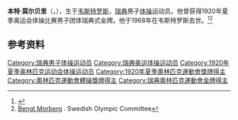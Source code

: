 {{NoteTA|G1=Sports}}
'''本特·莫尔贝里'''（{{lang-sv|Bengt Morberg}}，{{bd|1897年|6月1日|1968年|9月26日}}），生于[[韦斯特罗斯|韦斯特罗斯]]，[[瑞典|瑞典]]男子[[体操|体操]]运动员。他曾获得1920年夏季奥运会体操比赛男子团体瑞典式金牌。他于1968年在韦斯特罗斯去世。<ref>{{Cite web|title=Bengt MOHRBERG|url=https://www.olympic.org/bengt-mohrberg|accessdate=2021-03-21|work=International Olympic Committee|archive-date=2017-11-16|archive-url=https://web.archive.org/web/20171116041236/https://www.olympic.org/Bengt-Mohrberg|dead-url=no}}</ref><ref name=sok>[http://sok.se/idrottare/idrottare/b/bengt-morberg.html Bengt Morberg] {{Wayback|url=http://sok.se/idrottare/idrottare/b/bengt-morberg.html |date=20160131182300 }}. Swedish Olympic Committee</ref>

== 参考资料 ==
{{reflist}}

{{Authority control}}
{{DEFAULTSORT:Morberg, Bengt}}
[[Category:瑞典男子体操运动员|Category:瑞典男子体操运动员]]
[[Category:瑞典奥运体操运动员|Category:瑞典奥运体操运动员]]
[[Category:1920年夏季奥林匹克运动会体操运动员|Category:1920年夏季奥林匹克运动会体操运动员]]
[[Category:1920年夏季奧林匹克運動會獎牌得主|Category:1920年夏季奧林匹克運動會獎牌得主]]
[[Category:奧林匹克運動會體操獎牌得主|Category:奧林匹克運動會體操獎牌得主]]
[[Category:瑞典奧林匹克運動會金牌得主|Category:瑞典奧林匹克運動會金牌得主]]